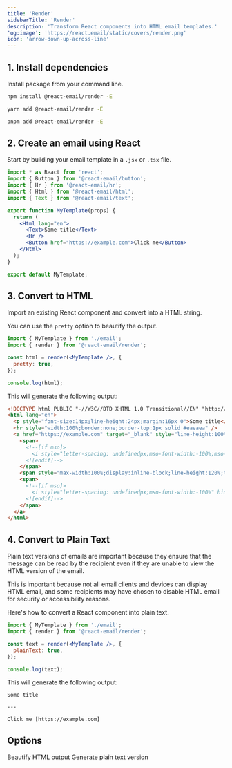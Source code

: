 ```yaml
---
title: 'Render'
sidebarTitle: 'Render'
description: 'Transform React components into HTML email templates.'
'og:image': 'https://react.email/static/covers/render.png'
icon: 'arrow-down-up-across-line'
---
```


## 1. Install dependencies

Install package from your command line.

<CodeGroup>

```sh npm
npm install @react-email/render -E
```

```sh yarn
yarn add @react-email/render -E
```

```sh pnpm
pnpm add @react-email/render -E
```

</CodeGroup>

## 2. Create an email using React

Start by building your email template in a `.jsx` or `.tsx` file.

```jsx email.jsx
import * as React from 'react';
import { Button } from '@react-email/button';
import { Hr } from '@react-email/hr';
import { Html } from '@react-email/html';
import { Text } from '@react-email/text';

export function MyTemplate(props) {
  return (
    <Html lang="en">
      <Text>Some title</Text>
      <Hr />
      <Button href="https://example.com">Click me</Button>
    </Html>
  );
}

export default MyTemplate;
```

## 3. Convert to HTML

Import an existing React component and convert into a HTML string.

<Info>You can use the `pretty` option to beautify the output.</Info>

```jsx
import { MyTemplate } from './email';
import { render } from '@react-email/render';

const html = render(<MyTemplate />, {
  pretty: true,
});

console.log(html);
```

This will generate the following output:

```html
<!DOCTYPE html PUBLIC "-//W3C//DTD XHTML 1.0 Transitional//EN" "http://www.w3.org/TR/xhtml1/DTD/xhtml1-transitional.dtd">
<html lang="en">
  <p style="font-size:14px;line-height:24px;margin:16px 0">Some title</p>
  <hr style="width:100%;border:none;border-top:1px solid #eaeaea" />
  <a href="https://example.com" target="_blank" style="line-height:100%;text-decoration:none;display:inline-block;max-width:100%;padding:0px 0px">
    <span>
      <!--[if mso]>
        <i style="letter-spacing: undefinedpx;mso-font-width:-100%;mso-text-raise:0" hidden>&nbsp;</i>
      <![endif]-->
    </span>
    <span style="max-width:100%;display:inline-block;line-height:120%;text-decoration:none;text-transform:none;mso-padding-alt:0px;mso-text-raise:0">Click me</span>
    <span>
      <!--[if mso]>
        <i style="letter-spacing: undefinedpx;mso-font-width:-100%" hidden>&nbsp;</i>
      <![endif]-->
    </span>
  </a>
</html>
```

## 4. Convert to Plain Text

Plain text versions of emails are important because they ensure that the message can be read by the recipient even if they are unable to view the HTML version of the email.

This is important because not all email clients and devices can display HTML email, and some recipients may have chosen to disable HTML email for security or accessibility reasons.

Here's how to convert a React component into plain text.

```jsx
import { MyTemplate } from './email';
import { render } from '@react-email/render';

const text = render(<MyTemplate />, {
  plainText: true,
});

console.log(text);
```

This will generate the following output:

```
Some title

---

Click me [https://example.com]
```

## Options

<ResponseField name="pretty" type="boolean">
  Beautify HTML output
</ResponseField>
<ResponseField name="plainText" type="boolean">
  Generate plain text version
</ResponseField>
